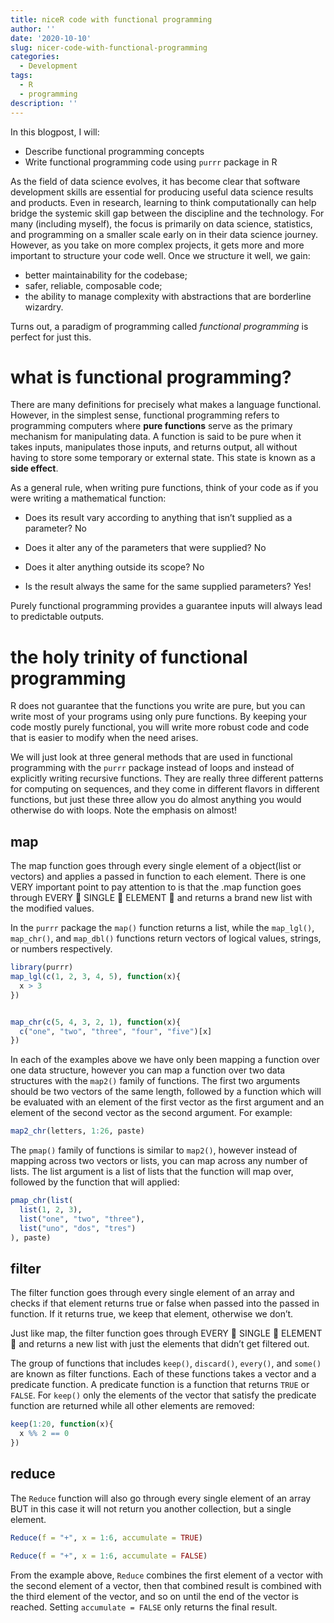 ```yaml
---
title: niceR code with functional programming
author: ''
date: '2020-10-10'
slug: nicer-code-with-functional-programming
categories:
  - Development
tags:
  - R
  - programming
description: ''
---
```



In this blogpost, I will:

* Describe functional programming concepts
* Write functional programming code using `purrr` package in R


As the field of data science evolves, it has become clear that software development skills are essential for producing useful data science results and products. Even in research, learning to think computationally can help bridge the systemic skill gap between the discipline and the technology. For many (including myself), the focus is primarily on data science, statistics, and programming on a smaller scale early on in their data science journey. However, as you take on more complex projects, it gets more and more important to structure your code well. Once we structure it well, we gain:


* better maintainability for the codebase;
* safer, reliable, composable code;
* the ability to manage complexity with abstractions that are borderline wizardry.


Turns out, a paradigm of programming called *functional programming* is perfect for just this.

# what is functional programming?

There are many definitions for precisely what makes a language functional. However, in the simplest sense, functional programming refers to programming computers where **pure functions** serve as the primary mechanism for manipulating data. A function is said to be pure when it takes inputs, manipulates those inputs, and returns output, all without having to store some temporary or external state. This state is known as a **side effect**. 


As a general rule, when writing pure functions, think of your code as if you were writing a mathematical function:

- Does its result vary according to anything that isn’t supplied as a parameter? No

- Does it alter any of the parameters that were supplied? No

- Does it alter anything outside its scope? No

- Is the result always the same for the same supplied parameters? Yes!

Purely functional programming provides a guarantee inputs will always lead to predictable outputs.



# the holy trinity of functional programming

R does not guarantee that the functions you write are pure, but you can write most of your programs using only pure functions. By keeping your code mostly purely functional, you will write more robust code and code that is easier to modify when the need arises.

We will just look at three general methods that are used in functional programming with the `purrr` package instead of loops and instead of explicitly writing recursive functions. They are really three different patterns for computing on sequences, and they come in different flavors in different functions, but just these three allow you do almost anything you would otherwise do with loops. Note the emphasis on almost!

 

## map

The map function goes through every single element of a object(list or vectors) and applies a passed in function to each element. There is one VERY important point to pay attention to is that the .map function goes through EVERY 👏 SINGLE 👏 ELEMENT 👏 and returns a brand new list with the modified values.

In the `purrr` package the `map()` function returns a list, while the `map_lgl()`, `map_chr()`, and `map_dbl()` functions return vectors of logical values, strings, or numbers respectively.

```r
library(purrr)
map_lgl(c(1, 2, 3, 4, 5), function(x){
  x > 3
})


map_chr(c(5, 4, 3, 2, 1), function(x){
  c("one", "two", "three", "four", "five")[x]
})

```


In each of the examples above we have only been mapping a function over one data structure, however you can map a function over two data structures with the `map2()` family of functions. The first two arguments should be two vectors of the same length, followed by a function which will be evaluated with an element of the first vector as the first argument and an element of the second vector as the second argument. For example:

```r
map2_chr(letters, 1:26, paste)
```

The `pmap()` family of functions is similar to `map2()`, however instead of mapping across two vectors or lists, you can map across any number of lists. The list argument is a list of lists that the function will map over, followed by the function that will applied:

```r
pmap_chr(list(
  list(1, 2, 3),
  list("one", "two", "three"),
  list("uno", "dos", "tres")
), paste)
```



## filter

The filter function goes through every single element of an array and checks if that element returns true or false when passed into the passed in function. If it returns true, we keep that element, otherwise we don't. 

Just like map, the filter function goes through EVERY 👏 SINGLE 👏 ELEMENT 👏 and returns a new list  with just the elements that didn't get filtered out.

The group of functions that includes `keep()`, `discard()`, `every()`, and `some()` are known as filter functions. Each of these functions takes a vector and a predicate function.  A predicate function is a function that returns `TRUE` or `FALSE`.  For `keep()` only the elements of the vector that satisfy the predicate function are returned while all other elements are removed:

```r

keep(1:20, function(x){
  x %% 2 == 0
})
```

##  reduce

The `Reduce` function will also go through every single element of an array BUT in this case it will not return you another collection, but a single element.



```r

Reduce(f = "+", x = 1:6, accumulate = TRUE)

Reduce(f = "+", x = 1:6, accumulate = FALSE)
```

From the example above, `Reduce` combines the first element of a vector with the second element of a vector, then that combined result is combined with the third element of the vector, and so on until the end of the vector is reached.
Setting `accumulate = FALSE` only returns the final result.

